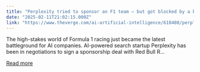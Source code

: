 ```yaml
---
title: "Perplexity tried to sponsor an F1 team — but got blocked by a bigger tech company"
date: "2025-02-11T21:02:15.000Z"
link: "https://www.theverge.com/ai-artificial-intelligence/610408/perplexity-f1-oracle-red-bull-racing-tiktok-stargate"
---
```


The high-stakes world of Formula 1 racing just became the latest battleground for AI companies.
AI-powered search startup Perplexity has been in negotiations to sign a sponsorship deal with Red Bull R...

[Read more](https://www.theverge.com/ai-artificial-intelligence/610408/perplexity-f1-oracle-red-bull-racing-tiktok-stargate)
